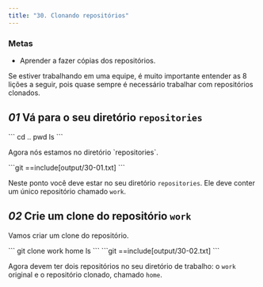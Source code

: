 ```yaml
---
title: "30. Clonando repositórios"
---
```


### Metas

- Aprender a fazer cópias dos repositórios.

Se estiver trabalhando em uma equipe, é muito importante entender as 8 lições a seguir, pois quase sempre é necessário trabalhar com repositórios clonados.

## _01_ Vá para o seu diretório `repositories`

<Run>
```
cd ..
pwd
ls
```
</Run>

<p className="highlight">Agora nós estamos no diretório `repositories`.</p>

<Output>
```git
==include[output/30-01.txt]
```
</Output>

Neste ponto você deve estar no seu diretório `repositories`. Ele deve conter um único repositório chamado `work`.

## _02_ Crie um clone do repositório `work`

Vamos criar um clone do repositório.

<Run>
```
git clone work home
ls
```
</Run>

<Output>
```git
==include[output/30-02.txt]
```
</Output>

Agora devem ter dois repositórios no seu diretório de trabalho: o `work` original e o repositório clonado, chamado `home`.
